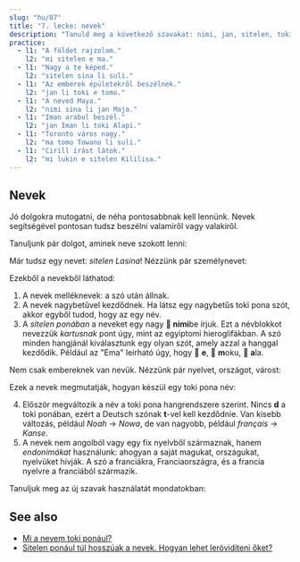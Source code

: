 ```yaml
---
slug: "hu/07"
title: "7. lecke: nevek"
description: "Tanuld meg a következő szavakat: nimi, jan, sitelen, toki, ma, tomo!"
practice:
  - l1: "A földet rajzolom."
    l2: "mi sitelen e ma."
  - l1: "Nagy a te képed."
    l2: "sitelen sina li suli."
  - l1: "Az emberek épületekről beszélnek."
    l2: "jan li toki e tomo."
  - l1: "A neved Maya."
    l2: "nimi sina li jan Maja."
  - l1: "Iman arabul beszél."
    l2: "jan Iman li toki Alapi."
  - l1: "Toronto város nagy."
    l2: "ma tomo Towano li suli."
  - l1: "Cirill írást látok."
    l2: "mi lukin e sitelen Kililisa."
---
```



## Nevek

Jó dolgokra mutogatni, de néha pontosabbnak kell lennünk. Nevek segítségével pontosan tudsz beszélni valamiről vagy valakiről.

Tanuljunk pár dolgot, aminek neve szokott lenni:

<List>
  <Word sl="nimi" m="név, szó" />
  <Word sl="jan" m="ember" />
  <Word sl="sitelen" m="kép, írás; rajzolni, írni" />
  <Word sl="toki" m="beszéd, nyelv; beszélni, mondani" />
  <Word sl="ma" m="föld, ország" />
  <Word sl="tomo" m="épület, szoba, otthon" />
</List>

Már tudsz egy nevet: _sitelen Lasina_! Nézzünk pár személynevet:

<List>
  <Sentence sl="jan Nowa" m="Noah nevű ember (a 'Noah' szóból)" />
  <Sentence sl="jan Ema" m="Emma nevű ember (az 'Emma' szóból)" />
</List>

Ezekből a nevekből láthatod:

1. A nevek melléknevek: a szó után állnak.
2. A nevek nagybetűvel kezdődnek. Ha látsz egy nagybetűs toki pona szót, akkor egyből tudod, hogy az egy név.
3. A _sitelen ponában_ a neveket egy nagy **󱥂 nimi**be írjuk. Ezt a névblokkot nevezzük _kartusnak_ pont úgy, mint az egyiptomi hieroglifákban. A szó minden hangjánál kiválasztunk egy olyan szót, amely azzal a hanggal kezdődik. Például az "Ema" leírható úgy, hogy 󱤉 **e**, 󱤶 **m**oku, 󱤂 **a**la.

Nem csak embereknek van nevük. Nézzünk pár nyelvet, országot, várost:

<List>
  <Sentence
    sl="toki Kanse"
    m="a francia nevű nyelv (a francia 'français' szóból)"
  />
  <Sentence sl="ma Tosi" m="a Németország nevű ország (a német 'Deutsch' szóból)" />
  <Sentence
    sl="ma tomo Loma"
    m="Róma nevű épülethely (a latin 'Rōma' szóból)"
  />
</List>

Ezek a nevek megmutatják, hogyan készül egy toki pona név:

4. Először megváltozik a név a toki pona hangrendszere szerint. Nincs **d** a toki ponában, ezért a Deutsch szónak **t**-vel kell kezdődnie. Van kisebb változás, például _Noah_ → _Nowa_, de van nagyobb, például _français_ → _Kanse_.
5. A nevek nem angolból vagy egy fix nyelvből származnak, hanem _endonimákat_ használunk: ahogyan a saját magukat, országukat, nyelvüket hívják. A szó a franciákra, Franciaországra, és a francia nyelvre a franciából származik.

Tanuljuk meg az új szavak használatát mondatokban:

<List>
  <Sentence sl="waso li lukin e ma." m="A madár a földet nézi." />
  <Sentence sl="jan li toki e tomo." m="Az emberek egy házról beszélnek." />
  <Sentence sl="jan pona li toki pona." m="Kedves emberek jól beszélnek." />
  <Sentence sl="nimi ona li jan Kenta." m="A neve Kenta." />
  <Sentence sl="jan Sunita li sitelen e pipi." m="Sunita rajzol egy bogarat." />
  <Sentence sl="jan Nina li toki Kanse." m="Nina franciául beszél." />
  <Sentence sl="jan Ema li sona pona e ma Tosi." m="Emma jól tud németül." />
</List>

<Practice exercises={frontmatter.practice} client:load />

## See also
* [Mi a nevem toki ponául?](hu/make-a-name)
* [Sitelen ponául túl hosszúak a nevek. Hogyan lehet lerövidíteni őket?](hu/simpler-cartouches)

